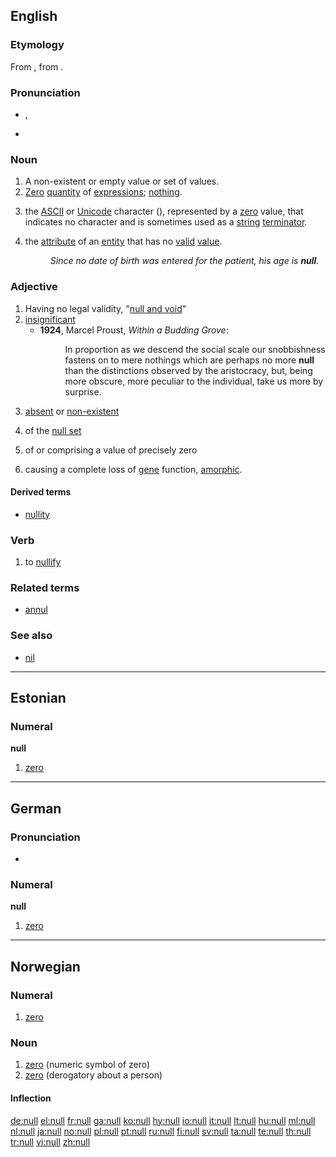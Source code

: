 {{wikipedia|dab=null}}
{{also|núll}}
==English==

===Etymology===
From {{etyl|frm}} {{term|nul|lang=frm}}, from {{etyl|la}} {{term|nullus|lang=la}}.

===Pronunciation===
* {{a|UK}} {{IPA|/nʌl/}}, {{SAMPA|/nVl/}}
* {{rhymes|ʌl}}

===Noun===
{{en-noun}}

# A non-existent or empty value or set of values.
# [[zero|Zero]] [[quantity]] of [[expression|expressions]]; [[nothing]].
# {{computing}} the [[ASCII]] or [[Unicode]] character (<big><big>{{unicode|␀}}</big></big>), represented by a [[zero]] value, that indicates no character and is sometimes used as a [[string]] [[terminator]].
# {{computing}} the [[attribute]] of an [[entity]] that has no [[valid]] [[value]].
#: ''Since no date of birth was entered for the patient, his age is '''null'''.''

===Adjective===
{{en-adj}}

# Having no legal validity, "[[null and void]]"
# [[insignificant]]
#* '''1924''', Marcel Proust, ''Within a Budding Grove'':
#*: In proportion as we descend the social scale our snobbishness fastens on to mere nothings which are perhaps no more '''null''' than the distinctions observed by the aristocracy, but, being more obscure, more peculiar to the individual, take us more by surprise.
# [[absent]] or [[non-existent]]
# {{mathematics}} of the [[null set]]
# {{mathematics}} of or comprising a value of precisely zero
# {{context|genetics|of a mutation}} causing a complete loss of [[gene]] function, [[amorphic]].

====Derived terms====
* [[nullity]]

===Verb===
{{en-verb}}

# {{transitive}} to [[nullify]]

===Related terms===
* [[annul]]

===See also===
* [[nil]]

----

==Estonian==

===Numeral===
'''null'''

# {{cardinal|lang=et}} [[zero]]

----

==German==

===Pronunciation===
* {{IPA| /nʊl/|lang=de}}

===Numeral===
'''null'''

# {{cardinal|lang=de}} [[zero]]

----

==Norwegian==

===Numeral===
{{infl|no}}

# {{cardinal|lang=no}} [[zero]]

===Noun===
{{infl|no|noun}}

# [[zero]] (numeric symbol of zero)
# [[zero]] (derogatory about a person)

====Inflection====
{{no-noun-infl|nb-class=m1|nb-class2=n3|nn-class=m1|nn-class2=n1}}

[[de:null]]
[[el:null]]
[[fr:null]]
[[ga:null]]
[[ko:null]]
[[hy:null]]
[[io:null]]
[[it:null]]
[[lt:null]]
[[hu:null]]
[[ml:null]]
[[nl:null]]
[[ja:null]]
[[no:null]]
[[pl:null]]
[[pt:null]]
[[ru:null]]
[[fi:null]]
[[sv:null]]
[[ta:null]]
[[te:null]]
[[th:null]]
[[tr:null]]
[[vi:null]]
[[zh:null]]